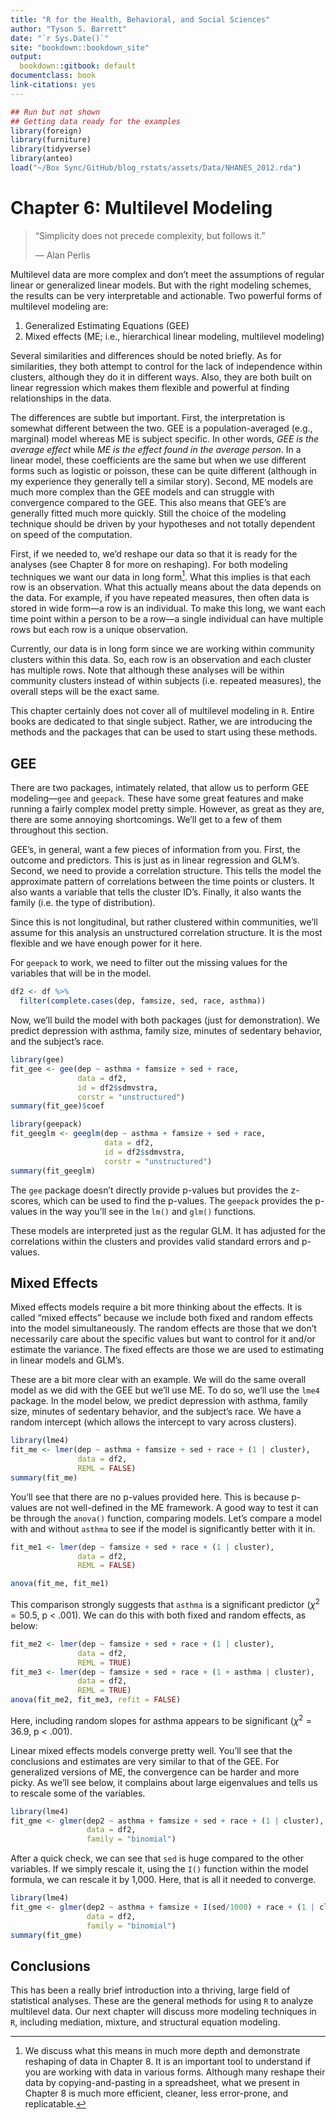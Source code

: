 ```yaml
---
title: "R for the Health, Behavioral, and Social Sciences"
author: "Tyson S. Barrett"
date: "`r Sys.Date()`"
site: "bookdown::bookdown_site"
output:
  bookdown::gitbook: default
documentclass: book
link-citations: yes
---
```


```r
## Run but not shown
## Getting data ready for the examples
library(foreign)
library(furniture)
library(tidyverse)
library(anteo)
load("~/Box Sync/GitHub/blog_rstats/assets/Data/NHANES_2012.rda")
```


# Chapter 6: Multilevel Modeling {-}

> "Simplicity does not precede complexity, but follows it."
>
> --- Alan Perlis

Multilevel data are more complex and don't meet the assumptions of regular linear or generalized linear models. But with the right modeling schemes, the results can be very interpretable and actionable. Two powerful forms of multilevel modeling are:

1. Generalized Estimating Equations (GEE)
2. Mixed effects (ME; i.e., hierarchical linear modeling, multilevel modeling)

Several similarities and differences should be noted briefly. As for similarities, they both attempt to control for the lack of independence within clusters, although they do it in different ways. Also, they are both built on linear regression which makes them flexible and powerful at finding relationships in the data.

The differences are subtle but important. First, the interpretation is somewhat different between the two. GEE is a population-averaged (e.g., marginal) model whereas ME is subject specific. In other words, *GEE is the average effect* while *ME is the effect found in the average person*. In a linear model, these coefficients are the same but when we use different forms such as logistic or poisson, these can be quite different (although in my experience they generally tell a similar story). Second, ME models are much more complex than the GEE models and can struggle with convergence compared to the GEE. This also means that GEE's are generally fitted much more quickly. Still the choice of the modeling technique should be driven by your hypotheses and not totally dependent on speed of the computation.

First, if we needed to, we'd reshape our data so that it is ready for the analyses (see Chapter 8 for more on reshaping). For both modeling techniques we want our data in long form[^longform]. What this implies is that each row is an observation. What this actually means about the data depends on the data. For example, if you have repeated measures, then often data is stored in wide form---a row is an individual. To make this long, we want each time point within a person to be a row---a single individual can have multiple rows but each row is a unique observation.

Currently, our data is in long form since we are working within community clusters within this data. So, each row is an observation and each cluster has multiple rows. Note that although these analyses will be within community clusters instead of within subjects (i.e. repeated measures), the overall steps will be the exact same.

This chapter certainly does not cover all of multilevel modeling in `R`. Entire books are dedicated to that single subject. Rather, we are introducing the methods and the packages that can be used to start using these methods. 

## GEE {-}

There are two packages, intimately related, that allow us to perform GEE modeling---`gee` and `geepack`. These have some great features and make running a fairly complex model pretty simple. However, as great as they are, there are some annoying shortcomings. We'll get to a few of them throughout this section.

GEE's, in general, want a few pieces of information from you. First, the outcome and predictors. This is just as in linear regression and GLM's. Second, we need to provide a correlation structure. This tells the model the approximate pattern of correlations between the time points or clusters. It also wants a variable that tells the cluster ID's. Finally, it also wants the family (i.e. the type of distribution).

Since this is not longitudinal, but rather clustered within communities, we'll assume for this analysis an unstructured correlation structure. It is the most flexible and we have enough power for it here.

For `geepack` to work, we need to filter out the missing values for the variables that will be in the model.
```r
df2 <- df %>%
  filter(complete.cases(dep, famsize, sed, race, asthma))
```

Now, we'll build the model with both packages (just for demonstration). We predict depression with asthma, family size, minutes of sedentary behavior, and the subject's race.
```r
library(gee)
fit_gee <- gee(dep ~ asthma + famsize + sed + race,
               data = df2,
               id = df2$sdmvstra,
               corstr = "unstructured")
summary(fit_gee)$coef

library(geepack)
fit_geeglm <- geeglm(dep ~ asthma + famsize + sed + race,
                     data = df2,
                     id = df2$sdmvstra,
                     corstr = "unstructured")
summary(fit_geeglm)
```

The `gee` package doesn't directly provide p-values but provides the z-scores, which can be used to find the p-values. The `geepack` provides the p-values in the way you'll see in the `lm()` and `glm()` functions.

These models are interpreted just as the regular GLM. It has adjusted for the correlations within the clusters and provides valid standard errors and p-values.


## Mixed Effects {-}

Mixed effects models require a bit more thinking about the effects. It is called "mixed effects" because we include both fixed and random effects into the model simultaneously. The random effects are those that we don't necessarily care about the specific values but want to control for it and/or estimate the variance. The fixed effects are those we are used to estimating in linear models and GLM's. 

These are a bit more clear with an example. We will do the same overall model as we did with the GEE but we'll use ME. To do so, we'll use the `lme4` package. In the model below, we predict depression with asthma, family size, minutes of sedentary behavior, and the subject's race. We have a random intercept (which allows the intercept to vary across clusters).

```r
library(lme4)
fit_me <- lmer(dep ~ asthma + famsize + sed + race + (1 | cluster),
               data = df2,
               REML = FALSE)
summary(fit_me)
```

You'll see that there are no p-values provided here. This is because p-values are not well-defined in the ME framework. A good way to test it can be through the `anova()` function, comparing models. Let's compare a model with and without `asthma` to see if the model is significantly better with it in.

```r
fit_me1 <- lmer(dep ~ famsize + sed + race + (1 | cluster),
               data = df2,
               REML = FALSE)

anova(fit_me, fit_me1)
```

This comparison strongly suggests that `asthma` is a significant predictor ($\chi^2 = 50.5$, p < .001). We can do this with both fixed and random effects, as below:

```r
fit_me2 <- lmer(dep ~ famsize + sed + race + (1 | cluster),
               data = df2,
               REML = TRUE)
fit_me3 <- lmer(dep ~ famsize + sed + race + (1 + asthma | cluster),
               data = df2,
               REML = TRUE)
anova(fit_me2, fit_me3, refit = FALSE)
```

Here, including random slopes for asthma appears to be significant ($\chi^2 = 36.9$, p < .001).

Linear mixed effects models converge pretty well. You'll see that the conclusions and estimates are very similar to that of the GEE. For generalized versions of ME, the convergence can be harder and more picky. As we'll see below, it complains about large eigenvalues and tells us to rescale some of the variables.

```r
library(lme4)
fit_gme <- glmer(dep2 ~ asthma + famsize + sed + race + (1 | cluster),
                 data = df2,
                 family = "binomial")
```

After a quick check, we can see that `sed` is huge compared to the other variables. If we simply rescale it, using the `I()` function within the model formula, we can rescale it by 1,000. Here, that is all it needed to converge.

```r
library(lme4)
fit_gme <- glmer(dep2 ~ asthma + famsize + I(sed/1000) + race + (1 | cluster),
                 data = df2,
                 family = "binomial")
summary(fit_gme)
```


## Conclusions {-}

This has been a really brief introduction into a thriving, large field of statistical analyses. These are the general methods for using `R` to analyze multilevel data. Our next chapter will discuss more modeling techniques in `R`, including mediation, mixture, and structural equation modeling.


[^longform]: We discuss what this means in much more depth and demonstrate reshaping of data in Chapter 8. It is an important tool to understand if you are working with data in various forms. Although many reshape their data by copying-and-pasting in a spreadsheet, what we present in Chapter 8 is much more efficient, cleaner, less error-prone, and replicatable. 

